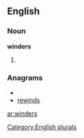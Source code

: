 
==English==

===Noun===
'''winders'''

# {{plural of|[[winder]]}}

===Anagrams===
* {{alphagram|deinrsw}}
* [[rewinds#English|rewinds]]

[[Category:English plurals]]

[[ar:winders]]